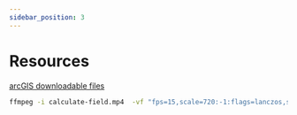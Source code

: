 ```yaml
---
sidebar_position: 3
---
```



# Resources

[arcGIS downloadable files](https://amantyatech-my.sharepoint.com/:f:/r/personal/aditya_raj_amantyatech_com/Documents/arc-gis?csf=1&web=1&e=sLurDN)


<Bookmark 
  link="https://pro.arcgis.com/en/pro-app/latest/help/projects/connect-to-a-folder.htm"
  label="Connect ArcGIS to Folder"
  description="Preview and instructions to set up folder connections for ArcGIS"
/>

```bash
ffmpeg -i calculate-field.mp4  -vf "fps=15,scale=720:-1:flags=lanczos,split[s0][s1];[s0]palettegen=max_colors=256:stats_mode=single[p];[s1][p]paletteuse=dither=bayer:bayer_scale=5:diff_mode=rectangle" -c:v gif calculated-field.gif

```

<Bookmark
  link="https://gis-university.com/vector-gis/"
  label="Vector GIS"
  description="Learn about vector GIS data types and structures"
 />